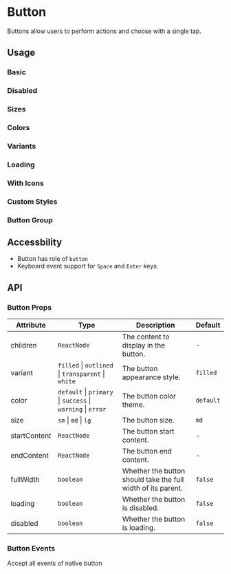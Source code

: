  
# Button

Buttons allow users to perform actions and choose with a single tap.

## Usage

### Basic

<Demo data={ButtonDemoBasic} />

### Disabled

<Demo data={ButtonDemoDisabled} />

### Sizes

<Demo data={ButtonDemoSizes} />

### Colors

<Demo data={ButtonDemoColors} />

### Variants

<Demo data={ButtonDemoVariants} />

### Loading

<Demo data={ButtonDemoLoading} />

### With Icons

<Demo data={ButtonDemoIcon} />

### Custom Styles

### Button Group

## Accessbility

- Button has role of `button`
- Keyboard event support for `Space` and `Enter` keys.

## API

### Button Props

| Attribute    | Type                                                        | Description                                                  | Default   |
| ------------ | ----------------------------------------------------------- | ------------------------------------------------------------ | --------- |
| children     | `ReactNode`                                                 | The content to display in the button.                        | -         |
| variant      | `filled` \| `outlined` \| `transparent` \| `white`          | The button appearance style.                                 | `filled`  |
| color        | `default` \| `primary` \| `success` \| `warning` \| `error` | The button color theme.                                      | `default` |
| size         | `sm` \| `md` \| `lg`                                        | The button size.                                             | `md`      |
| startContent | `ReactNode`                                                 | The button start content.                                    | -         |
| endContent   | `ReactNode`                                                 | The button end content.                                      | -         |
| fullWidth    | `boolean`                                                   | Whether the button should take the full width of its parent. | `false`   |
| loading      | `boolean`                                                   | Whether the button is disabled.                              | `false`   |
| disabled     | `boolean`                                                   | Whether the button is loading.                               | `false`   |

### Button Events

Accept all events of native button
